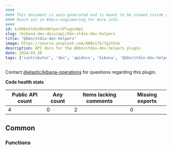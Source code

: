 ```yaml
---
####
#### This document is auto-generated and is meant to be viewed inside our experimental, new docs system.
#### Reach out in #docs-engineering for more info.
####
id: kibKbnStdioDevHelpersPluginApi
slug: /kibana-dev-docs/api/kbn-stdio-dev-helpers
title: "@kbn/stdio-dev-helpers"
image: https://source.unsplash.com/400x175/?github
description: API docs for the @kbn/stdio-dev-helpers plugin
date: 2024-03-26
tags: ['contributor', 'dev', 'apidocs', 'kibana', '@kbn/stdio-dev-helpers']
---
```




Contact [@elastic/kibana-operations](https://github.com/orgs/elastic/teams/kibana-operations) for questions regarding this plugin.

**Code health stats**

| Public API count  | Any count | Items lacking comments | Missing exports |
|-------------------|-----------|------------------------|-----------------|
| 4 | 0 | 2 | 0 |

## Common

### Functions
<DocDefinitionList data={kbnStdioDevHelpersObj.common.functions}/>

